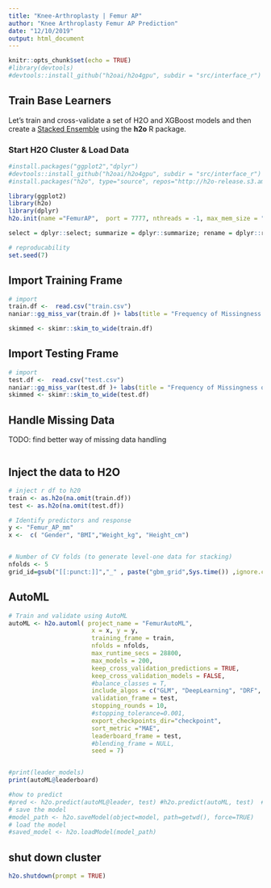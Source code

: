 ```yaml
---
title: "Knee-Arthroplasty | Femur AP"
author: "Knee Arthroplasty Femur AP Prediction"
date: "12/10/2019"
output: html_document
---
```


```r
knitr::opts_chunk$set(echo = TRUE)
#library(devtools)
#devtools::install_github("h2oai/h2o4gpu", subdir = "src/interface_r")
```


## Train Base Learners

Let's train and cross-validate a set of H2O and XGBoost models and then create a [Stacked Ensemble](http://docs.h2o.ai/h2o/latest-stable/h2o-docs/data-science/stacked-ensembles.html) using the **h2o** R package.

### Start H2O Cluster & Load Data

```r
#install.packages("ggplot2","dplyr")
#devtools::install_github("h2oai/h2o4gpu", subdir = "src/interface_r")
#install.packages("h2o", type="source", repos="http://h2o-release.s3.amazonaws.com/h2o/rel-yau/9/R")

library(ggplot2)
library(h2o)
library(dplyr)
h2o.init(name ="FemurAP",  port = 7777, nthreads = -1, max_mem_size = "28g")

select = dplyr::select; summarize = dplyr::summarize; rename = dplyr::rename; mutate = dplyr::mutate;

# reproducability
set.seed(7)
```

## Import Training Frame


```r
# import
train.df <-  read.csv("train.csv")
naniar::gg_miss_var(train.df )+ labs(title = "Frequency of Missingness on Training")

skimmed <- skimr::skim_to_wide(train.df)

```

## Import Testing Frame


```r
# import
test.df <-  read.csv("test.csv")
naniar::gg_miss_var(test.df )+ labs(title = "Frequency of Missingness on Training")
skimmed <- skimr::skim_to_wide(test.df)

```
## Handle Missing Data
TODO: find better way of missing data handling
```r

```

## Inject the data to H2O


```r

# inject r df to h20
train <- as.h2o(na.omit(train.df))
test <- as.h2o(na.omit(test.df))

# Identify predictors and response
y <- "Femur_AP_mm"
x <-  c( "Gender", "BMI","Weight_kg", "Height_cm")


# Number of CV folds (to generate level-one data for stacking)
nfolds <- 5
grid_id=gsub("[[:punct:]]","_" , paste("gbm_grid",Sys.time()) ,ignore.case = TRUE)
```

##  AutoML
```r

# Train and validate using AutoML
autoML <- h2o.automl( project_name = "FemurAutoML",
                       x = x, y = y,
                       training_frame = train,
                       nfolds = nfolds,
                       max_runtime_secs = 28800,
                       max_models = 200,
                       keep_cross_validation_predictions = TRUE,
                       keep_cross_validation_models = FALSE,
                       #balance_classes = T,
                       include_algos = c("GLM", "DeepLearning", "DRF", 'GBM','XGBoost','StackedEnsemble'),
                       validation_frame = test,
                       stopping_rounds = 10,
                       #stopping_tolerance=0.001,
                       export_checkpoints_dir="checkpoint",
                       sort_metric ="MAE",
                       leaderboard_frame = test,
                       #blending_frame = NULL,
                       seed = 7)


#print(leader_models)
print(autoML@leaderboard)

#how to predict
#pred <- h2o.predict(autoML@leader, test) #h2o.predict(autoML, test)  #predict(autoML, test) also works
# save the model
#model_path <- h2o.saveModel(object=model, path=getwd(), force=TRUE)
# load the model
#saved_model <- h2o.loadModel(model_path)

```






## shut down cluster

```r
h2o.shutdown(prompt = TRUE)
```

